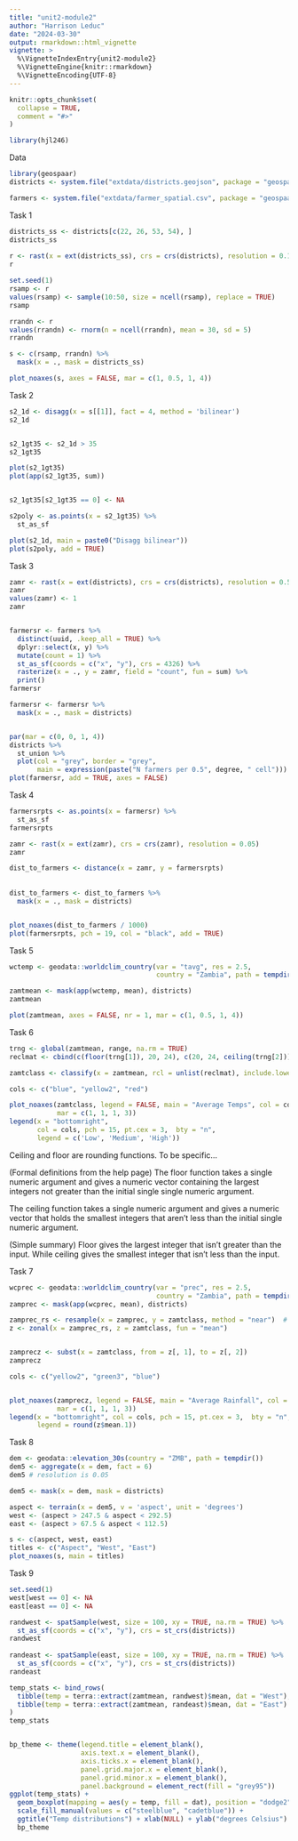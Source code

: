 ```yaml
---
title: "unit2-module2"
author: "Harrison Leduc"
date: "2024-03-30"
output: rmarkdown::html_vignette
vignette: >
  %\VignetteIndexEntry{unit2-module2}
  %\VignetteEngine{knitr::rmarkdown}
  %\VignetteEncoding{UTF-8}
---
```


```r
knitr::opts_chunk$set(
  collapse = TRUE,
  comment = "#>"
)
```

```r
library(hjl246)
```

Data

```r
library(geospaar)
districts <- system.file("extdata/districts.geojson", package = "geospaar") %>%   st_read %>% mutate(ID = 1:nrow(.))

farmers <- system.file("extdata/farmer_spatial.csv", package = "geospaar") %>%     read_csv(show_col_types = FALSE) 
```

Task 1
```r

districts_ss <- districts[c(22, 26, 53, 54), ]
districts_ss
  
r <- rast(x = ext(districts_ss), crs = crs(districts), resolution = 0.1)
r

set.seed(1)
rsamp <- r
values(rsamp) <- sample(10:50, size = ncell(rsamp), replace = TRUE)
rsamp

rrandn <- r
values(rrandn) <- rnorm(n = ncell(rrandn), mean = 30, sd = 5)
rrandn

s <- c(rsamp, rrandn) %>% 
  mask(x = ., mask = districts_ss)

plot_noaxes(s, axes = FALSE, mar = c(1, 0.5, 1, 4))
```

Task 2
```r
s2_1d <- disagg(x = s[[1]], fact = 4, method = 'bilinear') 
s2_1d


s2_1gt35 <- s2_1d > 35
s2_1gt35

plot(s2_1gt35)
plot(app(s2_1gt35, sum))


s2_1gt35[s2_1gt35 == 0] <- NA

s2poly <- as.points(x = s2_1gt35) %>% 
  st_as_sf

plot(s2_1d, main = paste0("Disagg bilinear"))
plot(s2poly, add = TRUE)
```

Task 3
```r
zamr <- rast(x = ext(districts), crs = crs(districts), resolution = 0.5)
zamr
values(zamr) <- 1
zamr


farmersr <- farmers %>% 
  distinct(uuid, .keep_all = TRUE) %>% 
  dplyr::select(x, y) %>% 
  mutate(count = 1) %>% 
  st_as_sf(coords = c("x", "y"), crs = 4326) %>% 
  rasterize(x = ., y = zamr, field = "count", fun = sum) %>% 
  print()
farmersr

farmersr <- farmersr %>% 
  mask(x = ., mask = districts)


par(mar = c(0, 0, 1, 4))
districts %>% 
  st_union %>% 
  plot(col = "grey", border = "grey", 
       main = expression(paste("N farmers per 0.5", degree, " cell")))
plot(farmersr, add = TRUE, axes = FALSE)
```

Task 4
```r
farmersrpts <- as.points(x = farmersr) %>% 
  st_as_sf
farmersrpts

zamr <- rast(x = ext(zamr), crs = crs(zamr), resolution = 0.05)
zamr

dist_to_farmers <- distance(x = zamr, y = farmersrpts)
  
  
dist_to_farmers <- dist_to_farmers %>% 
  mask(x = ., mask = districts)


plot_noaxes(dist_to_farmers / 1000)
plot(farmersrpts, pch = 19, col = "black", add = TRUE)
```

Task 5


```r
wctemp <- geodata::worldclim_country(var = "tavg", res = 2.5, 
                                     country = "Zambia", path = tempdir())

zamtmean <- mask(app(wctemp, mean), districts)
zamtmean

plot(zamtmean, axes = FALSE, nr = 1, mar = c(1, 0.5, 1, 4))
```

Task 6
```r
trng <- global(zamtmean, range, na.rm = TRUE)
reclmat <- cbind(c(floor(trng[1]), 20, 24), c(20, 24, ceiling(trng[2])), 1:3)

zamtclass <- classify(x = zamtmean, rcl = unlist(reclmat), include.lowest = TRUE)

cols <- c("blue", "yellow2", "red")

plot_noaxes(zamtclass, legend = FALSE, main = "Average Temps", col = cols,
            mar = c(1, 1, 1, 3))
legend(x = "bottomright",
       col = cols, pch = 15, pt.cex = 3,  bty = "n",
       legend = c('Low', 'Medium', 'High'))
```

Ceiling and floor are rounding functions. To be specific...

(Formal definitions from the help page)
The floor function takes a single numeric argument and gives a numeric vector
containing the largest integers not greater than the initial single single
numeric argument.

The ceiling function takes a single numeric argument and gives a numeric
vector that holds the smallest integers that aren't less than the initial 
single numeric argument.

(Simple summary)
Floor gives the largest integer that isn't greater than the input. While 
ceiling gives the smallest integer that isn't less than the input.

Task 7
```r
wcprec <- geodata::worldclim_country(var = "prec", res = 2.5, 
                                     country = "Zambia", path = tempdir())
zamprec <- mask(app(wcprec, mean), districts)

zamprec_rs <- resample(x = zamprec, y = zamtclass, method = "near")  # match extent
z <- zonal(x = zamprec_rs, z = zamtclass, fun = "mean")


zamprecz <- subst(x = zamtclass, from = z[, 1], to = z[, 2])
zamprecz

cols <- c("yellow2", "green3", "blue")


plot_noaxes(zamprecz, legend = FALSE, main = "Average Rainfall", col = cols, 
            mar = c(1, 1, 1, 3))
legend(x = "bottomright", col = cols, pch = 15, pt.cex = 3,  bty = "n",
       legend = round(z$mean.1))
```

Task 8

```r
dem <- geodata::elevation_30s(country = "ZMB", path = tempdir())
dem5 <- aggregate(x = dem, fact = 6)
dem5 # resolution is 0.05

dem5 <- mask(x = dem, mask = districts)

aspect <- terrain(x = dem5, v = 'aspect', unit = 'degrees')
west <- (aspect > 247.5 & aspect < 292.5)
east <- (aspect > 67.5 & aspect < 112.5)

s <- c(aspect, west, east)
titles <- c("Aspect", "West", "East")
plot_noaxes(s, main = titles)
```

Task 9
```r
set.seed(1)
west[west == 0] <- NA
east[east == 0] <- NA

randwest <- spatSample(west, size = 100, xy = TRUE, na.rm = TRUE) %>% 
  st_as_sf(coords = c("x", "y"), crs = st_crs(districts))
randwest
  
randeast <- spatSample(east, size = 100, xy = TRUE, na.rm = TRUE) %>% 
  st_as_sf(coords = c("x", "y"), crs = st_crs(districts))
randeast

temp_stats <- bind_rows(
  tibble(temp = terra::extract(zamtmean, randwest)$mean, dat = "West"), 
  tibble(temp = terra::extract(zamtmean, randeast)$mean, dat = "East")
)
temp_stats


bp_theme <- theme(legend.title = element_blank(), 
                  axis.text.x = element_blank(),
                  axis.ticks.x = element_blank(), 
                  panel.grid.major.x = element_blank(), 
                  panel.grid.minor.x = element_blank(), 
                  panel.background = element_rect(fill = "grey95"))
ggplot(temp_stats) +
  geom_boxplot(mapping = aes(y = temp, fill = dat), position = "dodge2") +
  scale_fill_manual(values = c("steelblue", "cadetblue")) + 
  ggtitle("Temp distributions") + xlab(NULL) + ylab("degrees Celsius") + 
  bp_theme
```
